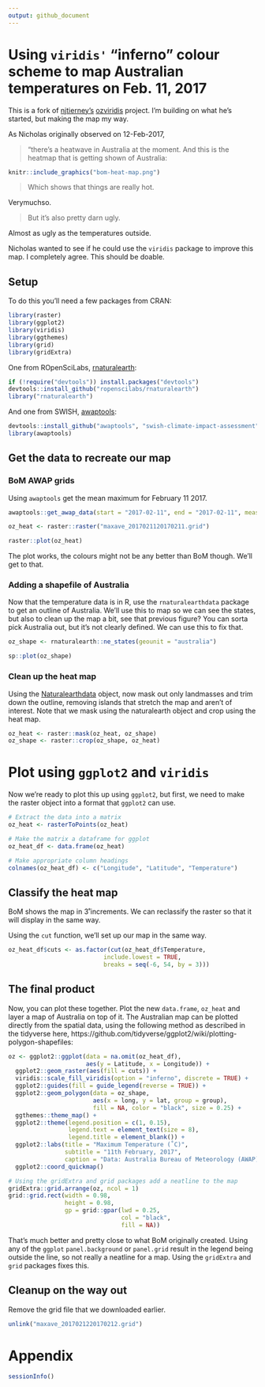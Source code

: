 ```yaml
---
output: github_document
---
```


# Using `viridis'` "inferno" colour scheme to map Australian temperatures on Feb. 11, 2017

This is a fork of [njtierney's](https://github.com/njtierney/) [ozviridis](https://github.com/njtierney/ozviridis) project. I'm building on what he's started, but making the map my way.

As Nicholas originally observed on 12-Feb-2017,

> "there's a heatwave in Australia at the moment. And this is the heatmap that is getting shown of Australia:

```r

knitr::include_graphics("bom-heat-map.png")

```

> Which shows that things are really hot.

Verymuchso.

> But it's also pretty darn ugly. 

Almost as ugly as the temperatures outside.

Nicholas wanted to see if he could use the `viridis` package to improve this map. I completely agree. This should be doable.

## Setup

To do this you'll need a few packages from CRAN:

```r

library(raster)
library(ggplot2)
library(viridis)
library(ggthemes)
library(grid)
library(gridExtra)

```

One from ROpenSciLabs, [rnaturalearth](https://github.com/ropenscilabs/rnaturalearth):

```r
if (!require("devtools")) install.packages("devtools")
devtools::install_github("ropenscilabs/rnaturalearth")
library("rnaturalearth")

```
And one from SWISH, [awaptools](https://github.com/swish-climate-impact-assessment/awaptools):
```r
devtools::install_github("awaptools", "swish-climate-impact-assessment")
library(awaptools)

```

## Get the data to recreate our map

### BoM AWAP grids

Using `awaptools` get the mean maximum for February 11 2017.

```r
awaptools::get_awap_data(start = "2017-02-11", end = "2017-02-11", measure = "maxave")

oz_heat <- raster::raster("maxave_2017021120170211.grid")

```

```r
raster::plot(oz_heat)

```

The plot works, the colours might not be any better than BoM though. We'll get to that.

### Adding a shapefile of Australia

Now that the temperature data is in R, use the `rnaturalearthdata` package to get an outline of Australia. We'll use this to map so we can see the states, but also to clean up the map a bit, see that previous figure? You can sorta pick Australia out, but it's not clearly defined. We can use this to fix that.

```r

oz_shape <- rnaturalearth::ne_states(geounit = "australia")

sp::plot(oz_shape)

```

### Clean up the heat map

Using the [Naturalearthdata](http://www.naturalearthdata.com) object, now mask out only landmasses and trim down the outline, removing islands that stretch the map and aren't of interest. Note that we mask using the naturalearth object and crop using the heat map.

```r
oz_heat <- raster::mask(oz_heat, oz_shape)
oz_shape <- raster::crop(oz_shape, oz_heat)

```

# Plot using `ggplot2` and `viridis`

Now we're ready to plot this up using `ggplot2`, but first, we need to make the raster object into a format that `ggplot2` can use.

```r
# Extract the data into a matrix
oz_heat <- rasterToPoints(oz_heat)

# Make the matrix a dataframe for ggplot
oz_heat_df <- data.frame(oz_heat)

# Make appropriate column headings
colnames(oz_heat_df) <- c("Longitude", "Latitude", "Temperature")
```

## Classify the heat map

BoM shows the map in 3˚increments. We can reclassify the raster so that it will display in the same way.

Using the `cut` function, we'll set up our map in the same way.

```r
oz_heat_df$cuts <- as.factor(cut(oz_heat_df$Temperature,
                           include.lowest = TRUE,
                           breaks = seq(-6, 54, by = 3)))

```

## The final product

Now, you can plot these together. Plot the new `data.frame`, `oz_heat` and layer a map of Australia on top of it. The Australian map can be plotted directly from the spatial data, using the following method as described in the tidyverse here, https://github.com/tidyverse/ggplot2/wiki/plotting-polygon-shapefiles:


```r

oz <- ggplot2::ggplot(data = na.omit(oz_heat_df), 
                      aes(y = Latitude, x = Longitude)) +
  ggplot2::geom_raster(aes(fill = cuts)) +
  viridis::scale_fill_viridis(option = "inferno", discrete = TRUE) +
  ggplot2::guides(fill = guide_legend(reverse = TRUE)) +
  ggplot2::geom_polygon(data = oz_shape, 
                        aes(x = long, y = lat, group = group),
                        fill = NA, color = "black", size = 0.25) +
  ggthemes::theme_map() +
  ggplot2::theme(legend.position = c(1, 0.15),
                 legend.text = element_text(size = 8),
                 legend.title = element_blank()) +
  ggplot2::labs(title = "Maximum Temperature (˚C)", 
                subtitle = "11th February, 2017", 
                caption = "Data: Australia Bureau of Meteorology (AWAP) and Naturalearthdata") +
  ggplot2::coord_quickmap()

# Using the gridExtra and grid packages add a neatline to the map
gridExtra::grid.arrange(oz, ncol = 1)
grid::grid.rect(width = 0.98, 
                height = 0.98, 
                gp = grid::gpar(lwd = 0.25, 
                                col = "black",
                                fill = NA))

```

That's much better and pretty close to what BoM originally created. Using any of the `ggplot` `panel.background` or `panel.grid` result in the legend being outside the line, so not really a neatline for a map. Using the `gridExtra` and `grid` packages fixes this.

## Cleanup on the way out

Remove the grid file that we downloaded earlier.
```r
unlink("maxave_2017021220170212.grid")
```

# Appendix

```r
sessionInfo()
```
